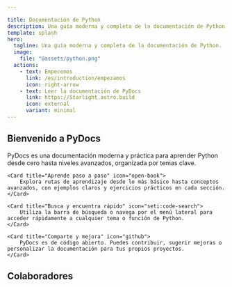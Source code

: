 ```yaml
---

title: Documentación de Python
description: Una guía moderna y completa de la documentación de Python.
template: splash
hero:
  tagline: Una guía moderna y completa de la documentación de Python.
  image:
    file: "@assets/python.png"
  actions:
    - text: Empecemos
      link: /es/introduction/empezamos
      icon: right-arrow
    - text: Leer la documentación de PyDocs
      link: https://Starlight.astro.build
      icon: external
      variant: minimal
---
```




## Bienvenido a PyDocs

<CardGrid stagger>
    <Card title="¿Qué es PyDocs?" icon="seti:python">
        PyDocs es una documentación moderna y práctica para aprender Python desde cero hasta niveles avanzados, organizada por temas clave.
    </Card>

    <Card title="Aprende paso a paso" icon="open-book">
        Explora rutas de aprendizaje desde lo más básico hasta conceptos avanzados, con ejemplos claros y ejercicios prácticos en cada sección.
    </Card>

    <Card title="Busca y encuentra rápido" icon="seti:code-search">
        Utiliza la barra de búsqueda o navega por el menú lateral para acceder rápidamente a cualquier tema o función de Python.
    </Card>

    <Card title="Comparte y mejora" icon="github">
        PyDocs es de código abierto. Puedes contribuir, sugerir mejoras o personalizar la documentación para tus propios proyectos.
    </Card>
</CardGrid>


## Colaboradores

<Colaborators/>
<Stats/>

